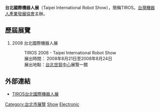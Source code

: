 '''台北國際機器人展'''（Taipei International Robot Show），簡稱TIROS。[[台灣機器人產業發展協會|台灣機器人產業發展協會]]主辦。

==歷屆展覽==
# 2008 台北國際機器人展 	 
#:TIROS 2008 - Taipei International Robot Show
#:展出時間： 2008年8月21日至2008年8月24日
#:展出地點：[[台北世貿中心|台北世貿中心]]展覽一館

==外部連結==
* [https://web.archive.org/web/20140817100811/http://www.tiros.org.tw/ TIROS台北國際機器人展]

[[Category:台北市展覽|Category:台北市展覽]]

[[Category:機械人|Show]]
[[Category:台灣國際專業展|Electronic]]